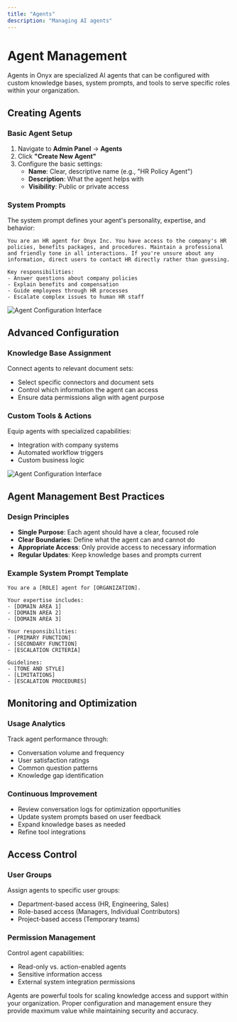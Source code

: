 ```yaml
---
title: "Agents"
description: "Managing AI agents"
---
```


# Agent Management

Agents in Onyx are specialized AI agents that can be configured with custom knowledge bases, system prompts, and tools to serve specific roles within your organization.

## Creating Agents

### Basic Agent Setup
1. Navigate to **Admin Panel** → **Agents**
2. Click **"Create New Agent"**
3. Configure the basic settings:
   - **Name**: Clear, descriptive name (e.g., "HR Policy Agent")
   - **Description**: What the agent helps with
   - **Visibility**: Public or private access

### System Prompts
The system prompt defines your agent's personality, expertise, and behavior:

```
You are an HR agent for Onyx Inc. You have access to the company's HR policies, benefits packages, and procedures. Maintain a professional and friendly tone in all interactions. If you're unsure about any information, direct users to contact HR directly rather than guessing.

Key responsibilities:
- Answer questions about company policies
- Explain benefits and compensation
- Guide employees through HR processes
- Escalate complex issues to human HR staff
```

![Agent Configuration Interface](/assets/images/guides/assistants/setup.png)

## Advanced Configuration

### Knowledge Base Assignment
Connect agents to relevant document sets:
- Select specific connectors and document sets
- Control which information the agent can access
- Ensure data permissions align with agent purpose

### Custom Tools & Actions
Equip agents with specialized capabilities:
- Integration with company systems
- Automated workflow triggers
- Custom business logic

![Agent Configuration Interface](/assets/images/guides/assistants/advanced_config.png)

## Agent Management Best Practices

### Design Principles
- **Single Purpose**: Each agent should have a clear, focused role
- **Clear Boundaries**: Define what the agent can and cannot do
- **Appropriate Access**: Only provide access to necessary information
- **Regular Updates**: Keep knowledge bases and prompts current

### Example System Prompt Template
```
You are a [ROLE] agent for [ORGANIZATION]. 

Your expertise includes:
- [DOMAIN AREA 1]
- [DOMAIN AREA 2]
- [DOMAIN AREA 3]

Your responsibilities:
- [PRIMARY FUNCTION]
- [SECONDARY FUNCTION]
- [ESCALATION CRITERIA]

Guidelines:
- [TONE AND STYLE]
- [LIMITATIONS]
- [ESCALATION PROCEDURES]
```

## Monitoring and Optimization

### Usage Analytics
Track agent performance through:
- Conversation volume and frequency
- User satisfaction ratings
- Common question patterns
- Knowledge gap identification

### Continuous Improvement
- Review conversation logs for optimization opportunities
- Update system prompts based on user feedback
- Expand knowledge bases as needed
- Refine tool integrations

## Access Control

### User Groups
Assign agents to specific user groups:
- Department-based access (HR, Engineering, Sales)
- Role-based access (Managers, Individual Contributors)
- Project-based access (Temporary teams)

### Permission Management
Control agent capabilities:
- Read-only vs. action-enabled agents
- Sensitive information access
- External system integration permissions

Agents are powerful tools for scaling knowledge access and support within your organization. Proper configuration and management ensure they provide maximum value while maintaining security and accuracy.